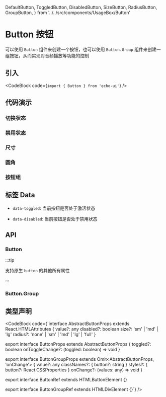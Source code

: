   DefaultButton,
  ToggledButton,
  DisabledButton,
  SizeButton,
  RadiusButton,
  GroupButton,
} from '../../src/components/UsageBox/Button'

# Button 按钮

可以使用 `Button` 组件来创建一个按钮，也可以使用 `Button.Group` 组件来创建一组按钮，从而实现对音频播放等功能的控制

## 引入

<CodeBlock code={`import { Button } from 'echo-ui'`} />

## 代码演示

<DefaultButton />

### 切换状态

<ToggledButton />

### 禁用状态

<DisabledButton />

### 尺寸

<SizeButton />

### 圆角

<RadiusButton />

### 按钮组

<GroupButton />

## 标签 Data

- `data-toggled`: 当前按钮是否处于激活状态

- `data-disabled`: 当前按钮是否处于禁用状态

## API

### Button

:::tip

支持原生 `button` 的其他所有属性

:::

<ButtonAPITable />

### Button.Group

<ButtonGroupAPITable />

## 类型声明

<CodeBlock code={`interface AbstractButtonProps<T> extends React.HTMLAttributes<T> {
  value?: any
  disabled?: boolean
  size?: 'sm' | 'md' | 'lg'
  radius?: 'none' | 'sm' | 'md' | 'lg' | 'full'
}

export interface ButtonProps extends AbstractButtonProps<ButtonRef> {
  toggled?: boolean
  onToggleChange?: (toggled: boolean) => void
}

export interface ButtonGroupProps extends Omit<AbstractButtonProps<ButtonGroupRef>, 'onChange'> {
  value?: any
  classNames?: { button?: string }
  styles?: { button?: React.CSSProperties }
  onChange?: (values: any) => void
}

export interface ButtonRef extends HTMLButtonElement {}

export interface ButtonGroupRef extends HTMLDivElement {}`} />
